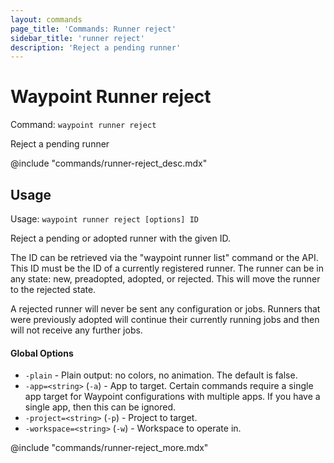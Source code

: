 ```yaml
---
layout: commands
page_title: 'Commands: Runner reject'
sidebar_title: 'runner reject'
description: 'Reject a pending runner'
---
```


# Waypoint Runner reject

Command: `waypoint runner reject`

Reject a pending runner

@include "commands/runner-reject_desc.mdx"

## Usage

Usage: `waypoint runner reject [options] ID`

Reject a pending or adopted runner with the given ID.

The ID can be retrieved via the "waypoint runner list" command or
the API. This ID must be the ID of a currently registered runner. The
runner can be in any state: new, preadopted, adopted, or rejected. This
will move the runner to the rejected state.

A rejected runner will never be sent any configuration or jobs. Runners
that were previously adopted will continue their currently running jobs
and then will not receive any further jobs.

#### Global Options

- `-plain` - Plain output: no colors, no animation. The default is false.
- `-app=<string>` (`-a`) - App to target. Certain commands require a single app target for Waypoint configurations with multiple apps. If you have a single app, then this can be ignored.
- `-project=<string>` (`-p`) - Project to target.
- `-workspace=<string>` (`-w`) - Workspace to operate in.

@include "commands/runner-reject_more.mdx"
